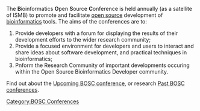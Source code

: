 The '''B'''ioinformatics '''O'''pen '''S'''ource '''C'''onference is held annually (as a satellite of ISMB) to promote and facilitate [[wp:open source|open source]] development of [[wp:bioinformatics|bioinformatics]] tools.  The aims of the conferences are to: 
# Provide developers with a forum for displaying the results of their development efforts to the wider research community; 
# Provide a focused environment for developers and users to interact and share ideas about software development, and practical techniques in bioinformatics; 
# Pnform the Research Community of important developments occuring within the Open Source Bioinformatics Developer community.

Find out about the [[Upcoming BOSC conference]], or research [[Past BOSC conferences]].

[[Category:BOSC Conferences]]